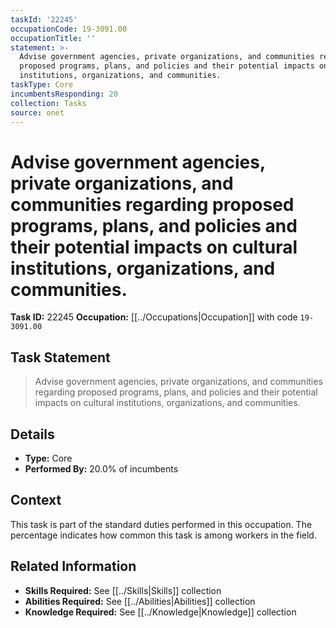 ```yaml
---
taskId: '22245'
occupationCode: 19-3091.00
occupationTitle: ''
statement: >-
  Advise government agencies, private organizations, and communities regarding
  proposed programs, plans, and policies and their potential impacts on cultural
  institutions, organizations, and communities.
taskType: Core
incumbentsResponding: 20
collection: Tasks
source: onet
---
```

# Advise government agencies, private organizations, and communities regarding proposed programs, plans, and policies and their potential impacts on cultural institutions, organizations, and communities.

**Task ID:** 22245
**Occupation:** [[../Occupations|Occupation]] with code `19-3091.00`

## Task Statement

> Advise government agencies, private organizations, and communities regarding proposed programs, plans, and policies and their potential impacts on cultural institutions, organizations, and communities.

## Details

- **Type:** Core
- **Performed By:** 20.0% of incumbents

## Context

This task is part of the standard duties performed in this occupation. The percentage indicates how common this task is among workers in the field.

## Related Information

- **Skills Required:** See [[../Skills|Skills]] collection
- **Abilities Required:** See [[../Abilities|Abilities]] collection
- **Knowledge Required:** See [[../Knowledge|Knowledge]] collection
